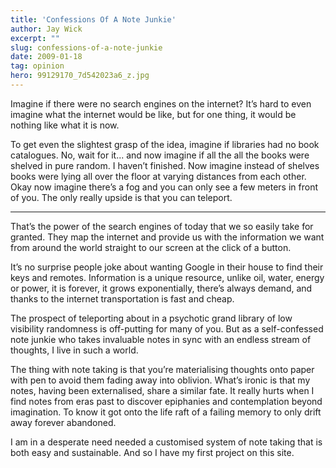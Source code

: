 ```yaml
---
title: 'Confessions Of A Note Junkie'
author: Jay Wick
excerpt: ""
slug: confessions-of-a-note-junkie
date: 2009-01-18
tag: opinion
hero: 99129170_7d542023a6_z.jpg
---
```


Imagine if there were no search engines on the internet? It’s hard to even imagine what the internet would be like, but for one thing, it would be nothing like what it is now.

To get even the slightest grasp of the idea, imagine if libraries had no book catalogues. No, wait for it... and now imagine if all the all the books were shelved in pure random. I haven’t finished. Now imagine instead of shelves books were lying all over the floor at varying distances from each other. Okay now imagine there’s a fog and you can only see a few meters in front of you. The only really upside is that you can teleport.

****

That’s the power of the search engines of today that we so easily take for granted. They map the internet and provide us with the information we want from around the world straight to our screen at the click of a button.

It’s no surprise people joke about wanting Google in their house to find their keys and remotes. Information is a unique resource, unlike oil, water, energy or power, it is forever, it grows exponentially, there’s always demand, and thanks to the internet transportation is fast and cheap.

The prospect of teleporting about in a psychotic grand library of low visibility randomness is off-putting for many of you. But as a self-confessed note junkie who takes invaluable notes in sync with an endless stream of thoughts, I live in such a world.

The thing with note taking is that you’re materialising thoughts onto paper with pen to avoid them fading away into oblivion. What’s ironic is that my notes, having been externalised, share a similar fate. It really hurts when I find notes from eras past to discover epiphanies and contemplation beyond imagination. To know it got onto the life raft of a failing memory to only drift away forever abandoned.

I am in a desperate need needed a customised system of note taking that is both easy and sustainable. And so I have my first project on this site.

<ImageCredit
    name="Stewart Butterfield"
    link="https://www.flickr.com/photos/stewart/99129170"
/>
